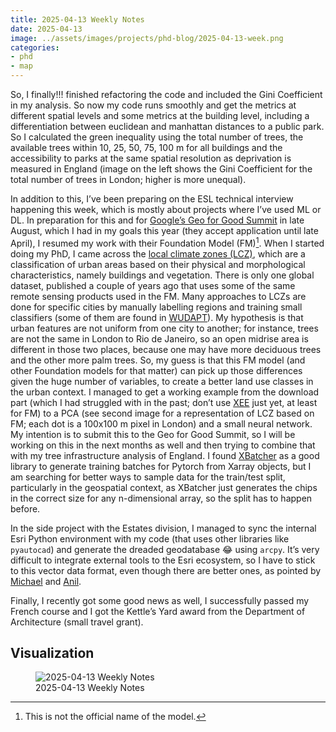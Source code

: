 ```yaml
---
title: 2025-04-13 Weekly Notes
date: 2025-04-13
image: ../assets/images/projects/phd-blog/2025-04-13-week.png
categories:
- phd
- map
---
```


So, I finally!!! finished refactoring the code and included the Gini Coefficient in my analysis. So now my code runs smoothly and get the metrics at different spatial levels and some metrics at the building level, including a differentiation between euclidean and manhattan distances to a public park. So I calculated the green inequality using the total number of trees, the available trees within 10, 25, 50, 75, 100 m for all buildings and the accessibility to parks at the same spatial resolution as deprivation is measured in England (image on the left shows the Gini Coefficient for the total number of trees in London; higher is more unequal).

In addition to this, I've been preparing on the ESL technical interview happening this week, which is mostly about projects where I've used ML or DL. In preparation for this and for [Google's Geo for Good Summit](https://earthoutreachonair.withgoogle.com/events/geoforgood25-nyc) in late August, which I had in my goals this year (they accept application until late April), I resumed my work with their Foundation Model (FM)[^1]. When I started doing my PhD, I came across the [local climate zones (LCZ)](https://journals.ametsoc.org/view/journals/bams/93/12/bams-d-11-00019.1.xml), which are a classification of urban areas based on their physical and morphological characteristics, namely buildings and vegetation. There is only one global dataset, published a couple of years ago that uses some of the same remote sensing products used in the FM. Many approaches to LCZs are done for specific cities by manually labelling regions and training small classifiers (some of them are found in [WUDAPT](https://www.wudapt.org/)). My hypothesis is that urban features are not uniform from one city to another; for instance, trees are not the same in London to Rio de Janeiro, so an open midrise area is different in those two places, because one may have more deciduous trees and the other more palm trees. So, my guess is that this FM model (and other Foundation models for that matter) can pick up those differences given the huge number of variables, to create a better land use classes in the urban context. I managed to get a working example from the download part (which I had struggled with in the past; don't use [XEE](https://github.com/google/Xee) just yet, at least for FM) to a PCA (see second image for a representation of LCZ based on FM; each dot is a 100x100 m pixel in London) and a small neural network. My intention is to submit this to the Geo for Good Summit, so I will be working on this in the next months as well and then trying to combine that with my tree infrastructure analysis of England. I found [XBatcher](https://xbatcher.readthedocs.io/en/latest/) as a good library to generate training batches for Pytorch from Xarray objects, but I am searching for better ways to sample data for the train/test split, particularly in the geospatial context, as XBatcher just generates the chips in the correct size for any n-dimensional array, so the split has to happen before.

In the side project with the Estates division, I managed to sync the internal Esri Python environment with my code (that uses other libraries like `pyautocad`) and generate the dreaded geodatabase 😂 using `arcpy`. It's very difficult to integrate external tools to the Esri ecosystem, so I have to stick to this vector data format, even though there are better ones, as pointed by [Michael](https://digitalflapjack.com/) and [Anil](https://anil.recoil.org/).

Finally, I recently got some good news as well, I successfully passed my French course and I got the Kettle's Yard award from the Department of Architecture (small travel grant).

[^1]: This is not the official name of the model.


## Visualization

![2025-04-13 Weekly Notes](../assets/images/projects/phd-blog/2025-04-13-week.png)
